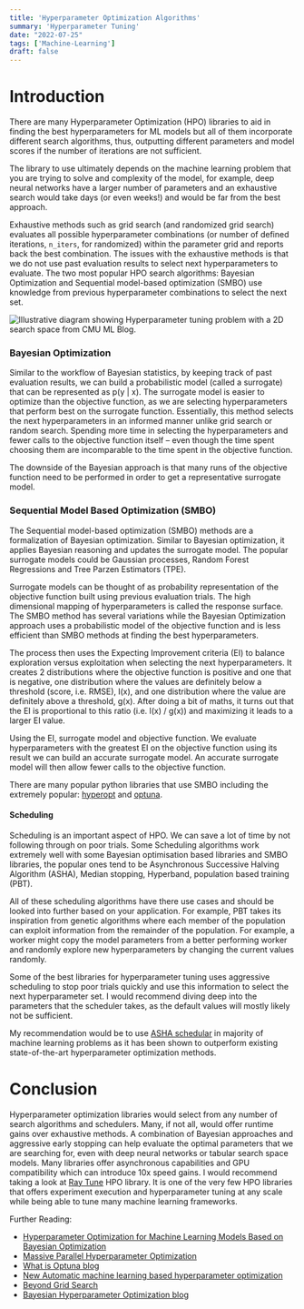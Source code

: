 ```yaml
---
title: 'Hyperparameter Optimization Algorithms'
summary: 'Hyperparameter Tuning'
date: "2022-07-25"
tags: ['Machine-Learning']
draft: false
---
```


# Introduction

There are many Hyperparameter Optimization (HPO) libraries to aid in finding the best hyperparameters for ML models but all of them incorporate different search algorithms, thus, outputting different parameters and model scores if the number of iterations are not sufficient.

The library to use ultimately depends on the machine learning problem that you are trying to solve and complexity of the model, for example, deep neural networks have a larger number of parameters and an exhaustive search would take days (or even weeks!) and would be far from the best approach.

Exhaustive methods such as grid search (and randomized grid search) evaluates all possible hyperparameter combinations (or number of defined iterations, `n_iters`, for randomized) within the parameter grid and reports back the best combination. The issues with the exhaustive methods is that we do not use past evaluation results to select next hyperparameters to evaluate. The two most popular HPO search algorithms: Bayesian Optimization and Sequential model-based optimization (SMBO) use knowledge from previous hyperparameter combinations to select the next set.

![Illustrative diagram showing Hyperparameter tuning problem with a 2D search space from CMU ML Blog.](/static/images/HPO/hpo.jpeg)

### Bayesian Optimization

Similar to the workflow of Bayesian statistics, by keeping track of past evaluation results, we can build a probabilistic model (called a surrogate) that can be represented as p(y | x). The surrogate model is easier to optimize than the objective function, as we are selecting hyperparameters that perform best on the surrogate function. Essentially, this method selects the next hyperparameters in an informed manner unlike grid search or random search. Spending more time in selecting the hyperparameters and fewer calls to the objective function itself – even though the time spent choosing them are incomparable to the time spent in the objective function.

The downside of the Bayesian approach is that many runs of the objective function need to be performed in order to get a representative surrogate model.

### Sequential Model Based Optimization (SMBO)

The Sequential model-based optimization (SMBO) methods are a formalization of Bayesian optimization. Similar to Bayesian optimization, it applies Bayesian reasoning and updates the surrogate model. The popular surrogate models could be Gaussian processes, Random Forest Regressions and Tree Parzen Estimators (TPE).

Surrogate models can be thought of as probability representation of the objective function built using previous evaluation trials. The high dimensional mapping of hyperparameters is called the response surface. The SMBO method has several variations while the Bayesian Optimization approach uses a probabilistic model of the objective function and is less efficient than SMBO methods at finding the best hyperparameters. 

The process then uses the Expecting Improvement criteria (EI) to balance exploration versus exploitation when selecting the next hyperparameters. It creates 2 distributions where the objective function is positive and one that is negative, one distribution where the values are definitely below a threshold (score, i.e. RMSE), l(x), and one distribution where the value are definitely above a threshold, g(x). After doing a bit of maths, it turns out that the EI is proportional to this ratio (i.e. l(x) / g(x)) and maximizing it leads to a larger EI value. 

Using the EI, surrogate model and objective function. We evaluate hyperparameters with the greatest EI on the objective function using its result we can build an accurate surrogate model. An accurate surrogate model will then allow fewer calls to the objective function.

There are many popular python libraries that use SMBO including the extremely popular: [hyperopt](http://hyperopt.github.io/hyperopt/) and [optuna](https://optuna.readthedocs.io/en/stable/index.html).


#### Scheduling
Scheduling is an important aspect of HPO. We can save a lot of time by not following through on poor trials. Some Scheduling algorithms work extremely well with some Bayesian optimisation based libraries and SMBO libraries, the popular ones tend to be Asynchronous Successive Halving Algorithm (ASHA), Median stopping, Hyperband, population based training (PBT).

All of these scheduling algorithms have there use cases and should be looked into further based on your application. For example, PBT takes its inspiration from genetic algorithms where each member of the population can exploit information from the remainder of the population. For example, a worker might copy the model parameters from a better performing worker and randomly explore new hyperparameters by changing the current values randomly.

Some of the best libraries for hyperparameter tuning uses aggressive scheduling to stop poor trials quickly and use this information to select the next hyperparameter set. I would recommend diving deep into the parameters that the scheduler takes, as the default values will mostly likely not be sufficient.

My recommendation would be to use [ASHA schedular](https://arxiv.org/abs/1810.05934) in majority of machine learning problems as it has been shown to outperform existing state-of-the-art hyperparameter optimization methods.


# Conclusion

Hyperparameter optimization libraries would select from any number of search algorithms and schedulers. Many, if not all, would offer runtime gains over exhaustive methods. A combination of Bayesian approaches and aggressive early stopping can help evaluate the optimal parameters that we are searching for, even with deep neural networks or tabular search space models. Many libraries offer asynchronous capabilities and GPU compatibility which can introduce 10x speed gains. I would recommend taking a look at [Ray Tune](https://docs.ray.io/en/latest/tune/index.html) HPO library. It is one of the very few HPO libraries that offers experiment execution and hyperparameter tuning at any scale while being able to tune many machine learning frameworks. 

Further Reading:

- [Hyperparameter Optimization for Machine Learning Models Based on Bayesian Optimization](https://www.sciencedirect.com/science/article/pii/S1674862X19300047)
- [Massive Parallel Hyperparameter Optimization](https://blog.ml.cmu.edu/2018/12/12/massively-parallel-hyperparameter-optimization/)
- [What is Optuna blog](https://tech.preferred.jp/en/blog/optuna-release/)
- [New Automatic machine learning based hyperparameter optimization](https://journals.sagepub.com/doi/pdf/10.1177/0020294020932347)
- [Beyond Grid Search](https://druce.ai/2020/10/hyperparameter-tuning-with-xgboost-ray-tune-hyperopt-and-optuna)
- [Bayesian Hyperparameter Optimization blog](https://towardsdatascience.com/a-conceptual-explanation-of-bayesian-model-based-hyperparameter-optimization-for-machine-learning-b8172278050f)
